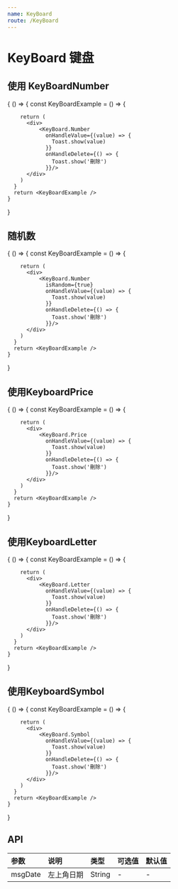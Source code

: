 ```yaml
---
name: KeyBoard
route: /KeyBoard
---
```



# KeyBoard 键盘

## 使用 KeyBoardNumber
<Playground>
  {
    () => {
      const KeyBoardExample = () => {

        return (
          <div>
              <KeyBoard.Number 
                onHandleValue={(value) => {
                  Toast.show(value)
                }}
                onHandleDelete={() => {
                  Toast.show('刪除')
                }}/>
          </div>
        )
      }
      return <KeyBoardExample />
    }
  }
</Playground>

## 随机数
<Playground>
  {
    () => {
      const KeyBoardExample = () => {

        return (
          <div>
              <KeyBoard.Number 
                isRandom={true}
                onHandleValue={(value) => {
                  Toast.show(value)
                }}
                onHandleDelete={() => {
                  Toast.show('刪除')
                }}/>
          </div>
        )
      }
      return <KeyBoardExample />
    }
  }
</Playground>

## 使用KeyboardPrice
<Playground>
  {
    () => {
      const KeyBoardExample = () => {

        return (
          <div>
              <KeyBoard.Price 
                onHandleValue={(value) => {
                  Toast.show(value)
                }}
                onHandleDelete={() => {
                  Toast.show('刪除')
                }}/>
          </div>
        )
      }
      return <KeyBoardExample />
    }
  }
</Playground>

## 使用KeyboardLetter
<Playground>
  {
    () => {
      const KeyBoardExample = () => {

        return (
          <div>
              <KeyBoard.Letter 
                onHandleValue={(value) => {
                  Toast.show(value)
                }}
                onHandleDelete={() => {
                  Toast.show('刪除')
                }}/>
          </div>
        )
      }
      return <KeyBoardExample />
    }
  }
</Playground>

## 使用KeyboardSymbol
<Playground>
  {
    () => {
      const KeyBoardExample = () => {

        return (
          <div>
              <KeyBoard.Symbol 
                onHandleValue={(value) => {
                  Toast.show(value)
                }}
                onHandleDelete={() => {
                  Toast.show('刪除')
                }}/>
          </div>
        )
      }
      return <KeyBoardExample />
    }
  }
</Playground>

## API
| 参数 | 说明 | 类型 | 可选值 | 默认值 |
| :--- | :--- | :--- | :---- | :--- |
| msgDate | 左上角日期 | String | - | - |

